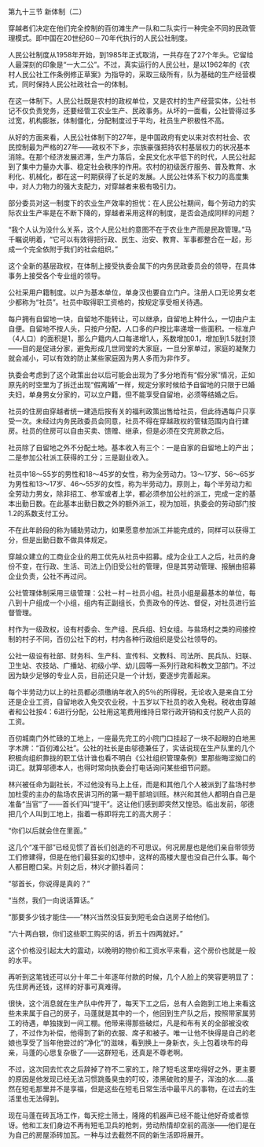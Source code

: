

第九十三节 新体制（二）

穿越者们决定在他们完全控制的百仞滩生产一队和二队实行一种完全不同的民政管理模式。即中国在20世纪60－70年代执行的人民公社制度。

人民公社制度从1958年开始，到1985年正式取消，一共存在了27个年头。它留给人最深刻的印象是“一大二公”。不过，真实运行的人民公社，是以1962年的《农村人民公社工作条例修正草案》为指导的，采取三级所有，队为基础的生产经营模式，同时保持人民公社政社合一的体制。

在这一体制下。人民公社既是农村的政权单位，又是农村的生产经营实体，公社书记不仅负责党务，还要经管工农业生产、民政事务。从坏的一面看，公社管得过多过宽，机构膨胀，体制僵化，分配制度过于平均，社员生产积极性不高。

从好的方面来看，人民公社体制下的27年，是中国政府有史以来对农村社会、农民控制最为严格的27年――政权不下乡，宗族豪强把持农村基层权力的状况基本消除。在那个经济发展迟滞，生产力落后，全民文化水平低下的时代，人民公社起到了集中力量办大事、稳定社会秩序的作用。农村的初级医疗服务、普及教育、水利化、机械化，都在这一时期获得了长足的发展。人民公社体系下权力的高度集中，对人力物力的强大支配力，对穿越者来极有吸引力。

部分委员对这一制度下的农业生产效率的担忧：在人民公社期间，每个劳动力的实际农业生产率是在不断下降的，穿越者采用这样的制度，是否会造成同样的问题？

“我个人认为没什么关系，这个人民公社的意图不在于农业生产而是民政管理。”马千瞩说明着，“它可以有效得把行政、民生、治安、教育、军事都整合在一起，形成一个完全依附于我们的社会组织。”

这个全新的基层政权，在体制上接受执委会属下的内务民政委员会的领导，在具体事务上接受各个专业组的领导。

公社采用户籍制度。以户为基本单位，单身汉也要自立门户。注册人口无论男女老少都称为“社员”。社员中取得职工资格的，按规定享受相关待遇。

每户拥有自留地一块，自留地不能转让，可以继承，自留地上种什么，一切由户主自便。自留地不按人头，只按户分配，人口多的户按比率递增一些面积。一标准户（4人口）的面积是1，那么户籍内人口每递增1人，系数增加0.1，增加到1.5就封顶――目的是促进分家，避免形成几世同堂的大家庭，一旦分家单过，家庭的凝聚力就会减小，可以有效的防止某些家庭因为男人多而为非作歹。

执委会考虑到了这个政策出台以后可能会出现为了多分地而有“假分家”情况，正如原先的时空里为了拆迁出现“假离婚”一样，规定分家时候给予自留地的只限于已婚夫妇，单身男女分家的，可以立户籍，但不能享受自留地，必须等结婚之后。

社员的住房由穿越者统一建造后按有关的福利政策出售给社员，但此待遇每户只享受一次。未经过内务民政委员会同意，社员不得在穿越政权的管辖范围内自行建房。社员的住房可以自由买卖、馈赠、继承，但是必须在交完房款之后。

社员除了自留地之外不分配土地。基本收入有三个：一是自家的自留地上的产出；二是参加公社派工获得的工分；三是副业收入。

社员中18～55岁的男性和18～45岁的女性，称为全劳动力。13～17岁、56～65岁为男性和13～17岁、46～55岁的女性，称为半劳动力。原则上，每个半劳动力和全劳动力男女，除非招工、参军或者上学，都必须参加公社的派工，完成一定的基本出勤日数。在此基本出勤日数之外的额外派工，视为加班，执委会的劳动部门按1.2的系数支付工分。

不在此年龄段的称为辅助劳动力，如果愿意参加派工并能完成的，同样可以获得工分，但是出勤日数不做具体规定。

穿越众建立的工商业企业的用工优先从社员中招募。成为企业工人之后，社员的身份不变，在行政、生活、司法上仍旧受公社的管理，但是其劳动管理、报酬由招募企业负责，公社不再过问。

公社管理体制采用三级管理：公社－村－社员小组。社员小组是最基本的单位，每八到十户组成一个小组，组内有正副组长，负责政令的传达、督促，对社员进行监督管理。

村作为一级政权，设有村委会、生产组、民兵组、妇女组。与盐场村之类的间接控制的村子不同，百仞公社下的村，村内各种行政组织是受公社领导的。

公社一级设有社部、财务科、生产科、宣传科、文教科、司法所、民兵队、妇联、卫生站、农技站、广播站、初级小学、幼儿园等一系列行政和科教文卫部门。不过因为缺少足够的专业人员，目前还只是一个计划，要逐步完善起来。

每个半劳动力以上的社员都必须缴纳年收入的5％的所得税，无论收入是来自工分还是企业工资，自留地收入免交农业税，十五岁以下社员的收入免税。税收由穿越者和公社按4：6进行分配，公社用这笔费用维持日常行政开销和支付脱产人员的工资。

百仞城南门外忙碌的工地上，一座最先完工的小院门口挂起了一块不起眼的白地黑字木牌：“百仞滩公社”。公社的社长是由邬德兼任了，实话说现在生产队里的几个积极向组织靠拢的职工估计谁也看不明白《公社组织管理条例》里那些晦涩拗口的词汇。就算邬德本人，也得时常向执委会打电话询问某些细节问题。

林兴被任命为副社长，不过他没有马上上任，而是和其他几个人被派到了盐场村参加杜雯的主办的盐场农民讲习所的第一期干部培训班。林兴和其他人都明白自己是准备“当官”了――首长们叫“提干”。这让他们感到即突然又惶恐。临出发前，邬德把几个人叫到工地上，指着一栋即将完工的高大房子：

“你们以后就会住在里面。”

这几个“准干部”已经见惯了首长们创造的不可思议。何况房屋也是他们亲自带领劳工们修建得，但是在他们最狂妄的幻想中，这样的高楼大屋也没自己什么事。每个人都目瞪口呆。片刻之后，林兴才颤抖着问：

“邬首长，你说得是真的？”

“当然，我们一向说话算话。”

“那要多少钱才能住――”林兴当然没狂妄到短毛会白送房子给他们。

“六十两白银，你们这些职工购买的话，折五十四两就好。”

这个价格没引起太大的震动，以晚明的物价和工资水平来看，这个房价也就是一般的水平。

再听到这笔钱还可以分十年二十年逐年付款的时候，几个人脸上的笑容更明显了：先住房再还钱，这样的好事可真难得。

很快，这个消息就在生产队中传开了，每天下工之后，总有人会跑到工地上来看这些未来属于自己的房子，马蓬就是其中的一个，他回到生产队之后，按照带家属劳工的待遇，单独拨到一间工棚。他带来得那些破烂，凡是和布有关的全部被没收了，不过作为补偿，他得到了新的衣服、席子和被子。唯一让他不快得是自己的老娘也享受了当年他尝过的“净化”的滋味，看到换上一身新衣，头上包着块布的母亲，马蓬的心思复杂极了――这群短毛，还真是不尊老啊。

不过，这次回去忙农之后辞掉了符不二家的工，除了短毛这里吃得好之外，更主要的原因是他发现已经无法习惯跳蚤臭虫的叮咬，漆黑破败的屋子，浑浊的水……虽然在短毛那里并不是享福，但是这些在短毛日常生活中最平凡的事物，在过去的生活里也无法得到。

现在马蓬在砖瓦场工作，每天挖土筛土，隆隆的机器声已经不能让他好奇或者惊讶。他和工友们身边不再有短毛卫兵的枪刺，劳动热情却空前的高涨――他们是在为自己的房屋添砖加瓦。一种与过去截然不同的新生活即将展开。

